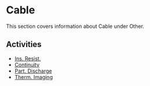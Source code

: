 # Cable

This section covers information about Cable under Other.

## Activities

- [Ins. Resist.](/docs/other/cable/ins-resist)
- [Continuity](/docs/other/cable/continuity)
- [Part. Discharge](/docs/other/cable/part-discharge)
- [Therm. Imaging](/docs/other/cable/therm-imaging)
